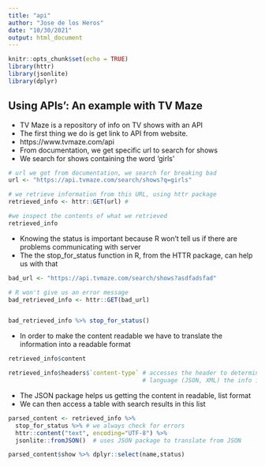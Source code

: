 ```yaml
---
title: "api"
author: "Jose de los Heros"
date: "10/30/2021"
output: html_document
---
```


```r
knitr::opts_chunk$set(echo = TRUE)
library(httr)
library(jsonlite)
library(dplyr)
```

## Using APIs': An example with TV Maze  

*   TV Maze is a repository of info on TV shows with an API
*   The first thing we do is get link to API from website. 
*   https://www.tvmaze.com/api
*   From documentation, we get specific url to search for shows
*   We search for shows containing the word 'girls'


```r
# url we got from documentation, we search for breaking bad
url <- "https://api.tvmaze.com/search/shows?q=girls"

# we retrieve information from this URL, using httr package
retrieved_info <- httr::GET(url) #

#we inspect the contents of what we retrieved
retrieved_info

```

*   Knowing the status is important because R won't tell us if there are problems communicating with server
*   The the stop_for_status function in R, from the HTTR package, can help us with that



```r

bad_url <- "https://api.tvmaze.com/search/shows?asdfadsfad"

# R won't give us an error message
bad_retrieved_info <- httr::GET(bad_url)


bad_retrieved_info %>% stop_for_status()


```
*   In order to make the content readable we have to translate the information into a readable format

```r

retrieved_info$content

retrieved_info$headers$`content-type` # accesses the header to determine what 
                                      # language (JSON, XML) the info is in

```

*   The JSON package helps us getting the content in readable, list format 
*   We can then access a table with search results in this list

```r
parsed_content <- retrieved_info %>%  
  stop_for_status %>% # we always check for errors 
  httr::content("text", encoding="UTF-8") %>% 
  jsonlite::fromJSON()  # uses JSON package to translate from JSON

parsed_content$show %>% dplyr::select(name,status)

```
